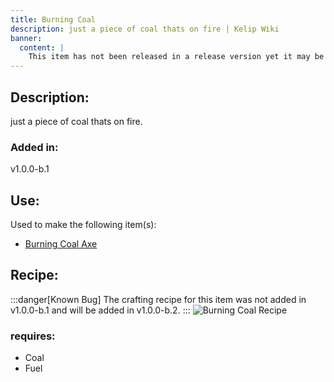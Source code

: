 ```yaml
---
title: Burning Coal
description: just a piece of coal thats on fire | Kelip Wiki
banner:
  content: |
    This item has not been released in a release version yet it may be removed before the next release.
---
```


## Description:
just a piece of coal thats on fire.

### Added in: 
v1.0.0-b.1

## Use:
Used to make the following item(s):
- [Burning Coal Axe](/items/burning_coal/axe)

## Recipe:
:::danger[Known Bug]
The crafting recipe for this item was not added in v1.0.0-b.1 and will be added in v1.0.0-b.2.
:::
![Burning Coal Recipe](/assets/items/burning_coal_recipe.png)

### requires:
- Coal
- Fuel